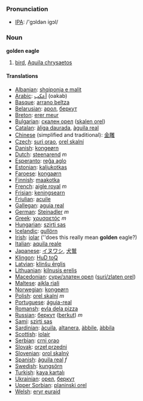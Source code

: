 === Pronunciation ===
*[[w:IPA|IPA]]: /'gɔldən igɔl/

=== Noun ===
'''golden eagle'''

# [[bird]], [[Aquila chrysaetos]]

==== Translations ====
*[[Albanian]]: [[shqiponja e malit]]
*[[Arabic]]: [[أعكب]] (oakab)
*[[Basque]]: [[arrano beltza]]
*[[Belarusian]]: [[арол]], [[беркут]]
*[[Breton]]: [[erer meur]]
*[[Bulgarian]]: [[скален орел]] ([[skalen orel]])
*[[Catalan]]: [[àliga daurada]], [[àguila real]]
*[[Chinese]] (simplified and traditional): [[金雕]]
*[[Czech]]: [[suri orao]], [[orel skalní]]
*[[Danish]]: [[kongeørn]]
*[[Dutch]]: [[steenarend]] ''m''
*[[Esperanto]]: [[reĝa aglo]]
*[[Estonian]]: [[kaljukotkas]]
*[[Faroese]]: [[kongaørn]]
*[[Finnish]]: [[maakotka]]
*[[French]]: [[aigle royal]] ''m''
*[[Frisian]]: [[keningsearn]]
*[[Friulian]]: [[acuile]]
*[[Gallegan]]: [[aguia real]]
*[[German]]: [[Steinadler]] ''m''
*[[Greek]]: [[χρυσαετός]] ''m''
*[[Hungarian]]: [[szirti sas]]
*[[Icelandic]]: [[gullörn]]
*[[Irish]]: [[iolar]] (''does this really mean '''golden''' eagle?)
*[[Italian]]: [[aquila reale]] '' ''
*[[Japanese]]: [[イヌワシ]], [[犬]][[鷲]]
*[[Klingon]]: [[HuD toQ]]
*[[Latvian]]: [[klinšu ērglis]]
*[[Lithuanian]]: [[kilnusis erelis]]
*[[Macedonian]]: [[сури/златен орел]] ([[suri/zlaten orel]])
*[[Maltese]]: [[ajkla rjali]]
*[[Norwegian]]: [[kongeørn]]
*[[Polish]]: [[orel skalní]] ''m''
*[[Portuguese]]: [[águia-real]]
*[[Romansh]]: [[evla dela pizza]]
*[[Russian]]: [[беркут]] ([[berkut]]) ''m''
*[[Sami]]: [[szirti sas]]
*[[Sardinian]]: [[àcuila]], [[altanera]], [[àbbile]], [[àbbila]]
*[[Scottish]]: [[iolair]]
*[[Serbian]]: [[crni orao]]
*[[Slovak]]: [[orzeł przedni]]
*[[Slovenian]]: [[orol skalný]]
*[[Spanish]]: [[águila real]] ''f''
*[[Swedish]]: [[kungsörn]]
*[[Turkish]]: [[kaya kartalı]]
*[[Ukrainian]]: [[орел]], [[беркут]]
*[[Upper Sorbian]]: [[planinski orel]]
*[[Welsh]]: [[eryr euraid]]